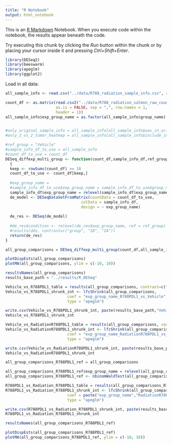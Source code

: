 ```yaml
---
title: "R Notebook"
output: html_notebook
---
```


This is an [R Markdown](http://rmarkdown.rstudio.com) Notebook. When you execute code within the notebook, the results appear beneath the code. 

Try executing this chunk by clicking the *Run* button within the chunk or by placing your cursor inside it and pressing *Ctrl+Shift+Enter*. 

```r
library(DESeq2)
library(beeswarm)
library(apeglm)
library(ggplot2)
```
Load in all data:
```r
all_sample_info <- read.csv("../data/R788_radiation_sample_info.csv", row.names = 1, sep = ",")

count_df <- as.matrix(read.csv2("../data/R788_radiation_salmon_raw_counts_mouse_genes.csv",
                      as.is = FALSE, sep = ",", row.names = 1,
                      header = 1))
all_sample_info$exp_group_name = as.factor(all_sample_info$group_name)


#only_original_sample_info = all_sample_info[all_sample_info$was_in_original_attempt == 'True',]
#only_2_vs_2_tumor_heatmap = all_sample_info[all_sample_info$include_in_final_heatmap == TRUE,]
```

```r
#ref_group = "Vehicle"
#sample_info_df_to_use = all_sample_info
#count_df_to_use = count_df
DESeq_diffexp_multi_group <- function(count_df,sample_info_df,ref_group)
  {
  keep <- rowSums(count_df) >= 10
  count_df_to_use <- count_df[keep,]
  
  #exp_group_name = 
  #sample_info_df_to_use$exp_group_name = sample_info_df_to_use$group_name
  sample_info_df$exp_group_name = relevel(sample_info_df$exp_group_name,ref_group)
  de_model <- DESeqDataSetFromMatrix(countData = count_df_to_use,
                                 colData = sample_info_df,
                                 design = ~ exp_group_name)
  
  de_res <- DESeq(de_model)
  
  #de_res$condition <- relevel(de_res$exp_group_name, ref = ref_group)
  #results(dds, contrast=c("group", "IB", "IA"))
  return(de_res)
}

all_group_comparisons = DESeq_diffexp_multi_group(count_df,all_sample_info,"Vehicle")

```
```r
plotDispEsts(all_group_comparisons)
plotMA(all_group_comparisons, ylim = c(-10, 10))
```

```r
resultsNames(all_group_comparisons)
results_base_path = "../results/R_DESeq"
```


```r
Vehicle_vs_R788PDL1_table = results(all_group_comparisons, contrast=c("exp_group_name","Vehicle","R788PDL1"))
Vehicle_vs_R788PDL1_shrunk_int <- lfcShrink(all_group_comparisons,
                           coef = "exp_group_name_R788PDL1_vs_Vehicle",
                           type = "apeglm")

write.csv(Vehicle_vs_R788PDL1_shrunk_int, paste(results_base_path,"Vehicle_vs_R788PDL1_lfcShrunk_all.csv",sep="/"))
Vehicle_vs_R788PDL1_shrunk_int
```

```r
Vehicle_vs_RadiationR788PDL1_table = results(all_group_comparisons, contrast=c("exp_group_name","Vehicle","RadiationR788PDL1"))
Vehicle_vs_RadiationR788PDL1_shrunk_int <- lfcShrink(all_group_comparisons,
                           coef = "exp_group_name_RadiationR788PDL1_vs_Vehicle",
                           type = "apeglm")

write.csv(Vehicle_vs_RadiationR788PDL1_shrunk_int, paste(results_base_path,"Vehicle_vs_RadiationR788PDL1_lfcShrunk_all.csv",sep="/"))
Vehicle_vs_RadiationR788PDL1_shrunk_int
```


```r
all_group_comparisons_R788PDL1_ref = all_group_comparisons

all_group_comparisons_R788PDL1_ref$exp_group_name = relevel(all_group_comparisons_R788PDL1_ref$exp_group_name, ref = "R788PDL1")
all_group_comparisons_R788PDL1_ref <- nbinomWaldTest(all_group_comparisons_R788PDL1_ref)

R788PDL1_vs_Radiation_R788PDL1_table = results(all_group_comparisons_R788PDL1_ref, contrast=c("exp_group_name","RadiationR788PDL1","R788PDL1"))
R788PDL1_vs_Radiation_R788PDL1_shrunk_int <- lfcShrink(all_group_comparisons_R788PDL1_ref,
                           coef = paste("exp_group_name","RadiationR788PDL1","vs","R788PDL1",sep="_"),
                           type = "apeglm")

write.csv(R788PDL1_vs_Radiation_R788PDL1_shrunk_int, paste(results_base_path,"R788PDL1_vs_RadiationR788PDL1_lfcShrunk_all.csv",sep="/"))
R788PDL1_vs_Radiation_R788PDL1_shrunk_int
```

```r
resultsNames(all_group_comparisons_R788PDL1_ref)
```


```r
plotDispEsts(all_group_comparisons_R788PDL1_ref)
plotMA(all_group_comparisons_R788PDL1_ref, ylim = c(-10, 10))
```
